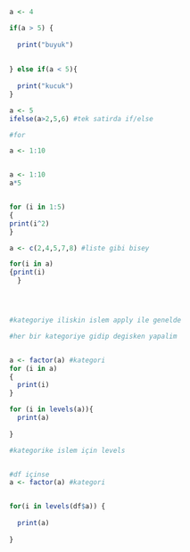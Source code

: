 ```r
a <- 4

if(a > 5) {
  
  print("buyuk")
  
  
} else if(a < 5){
  
  print("kucuk")
}
```


```r
a <- 5
ifelse(a>2,5,6) #tek satirda if/else

```
```r
#for

a <- 1:10



```



```r
a <- 1:10
a*5


for (i in 1:5)
{
print(i^2)
}
```


```r
a <- c(2,4,5,7,8) #liste gibi bisey

for(i in a)
{print(i)
  }





```

```r
#kategoriye iliskin islem apply ile genelde

#her bir kategoriye gidip degisken yapalim


a <- factor(a) #kategori
for (i in a)
{
  print(i)
}

for (i in levels(a)){
  print(a)
  
}

```
```r
#kategorike islem için levels


#df içinse
a <- factor(a) #kategori


for(i in levels(df$a)) {
  
  print(a)
  
}
```

